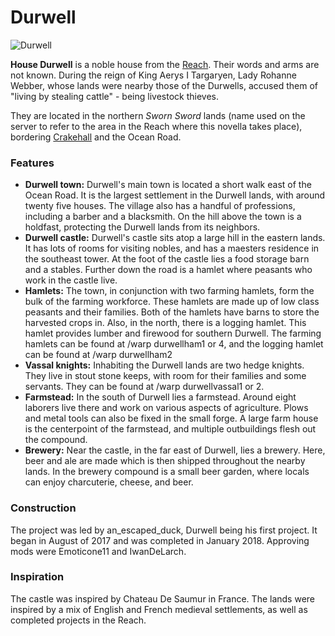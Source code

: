 

# Durwell

<Image
  src="https://cdn.sanity.io/images/1as7cn02/production/a5f1945d7af724fc612b142c132f204256df690c-3840x2034.jpg?w=976&h=350&fit=crop&crop=center&auto=format"
  alt="Durwell"
  width={976}
  height={350}
/>

<ProjectDetails
  floatRight
  region="Reach"
  house="House Durwell"
  type="Castle"
  status="Completed"
  warp="/warp durwell"
  projectLead="an_escaped_duck"
  dateStarted="January 7, 2017"
  dateCompleted="January 7, 2017"
/>

**House Durwell** is a noble house from the [Reach](https://westeroscraft.com/wiki/reach). Their words and arms are not known. During the reign of King Aerys I Targaryen, Lady Rohanne Webber, whose lands were nearby those of the Durwells, accused them of "living by stealing cattle" - being livestock thieves.

They are located in the northern _Sworn Sword_ lands (name used on the server to refer to the area in the Reach where this novella takes place), bordering [Crakehall](https://westeroscraft.com/wiki/westerlands/crakehall) and the Ocean Road.

### Features

- **Durwell town:** Durwell's main town is located a short walk east of the Ocean Road. It is the largest settlement in the Durwell lands, with around twenty five houses. The village also has a handful of professions, including a barber and a blacksmith. On the hill above the town is a holdfast, protecting the Durwell lands from its neighbors.
- **Durwell castle:** Durwell's castle sits atop a large hill in the eastern lands. It has lots of rooms for visiting nobles, and has a maesters residence in the southeast tower. At the foot of the castle lies a food storage barn and a stables. Further down the road is a hamlet where peasants who work in the castle live.
- **Hamlets:** The town, in conjunction with two farming hamlets, form the bulk of the farming workforce. These hamlets are made up of low class peasants and their families. Both of the hamlets have barns to store the harvested crops in. Also, in the north, there is a logging hamlet. This hamlet provides lumber and firewood for southern Durwell. The farming hamlets can be found at /warp durwellham1 or 4, and the logging hamlet can be found at /warp durwellham2
- **Vassal knights:** Inhabiting the Durwell lands are two hedge knights. They live in stout stone keeps, with room for their families and some servants. They can be found at /warp durwellvassal1 or 2.
- **Farmstead:** In the south of Durwell lies a farmstead. Around eight laborers live there and work on various aspects of agriculture. Plows and metal tools can also be fixed in the small forge. A large farm house is the centerpoint of the farmstead, and multiple outbuildings flesh out the compound.
- **Brewery:** Near the castle, in the far east of Durwell, lies a brewery. Here, beer and ale are made which is then shipped throughout the nearby lands. In the brewery compound is a small beer garden, where locals can enjoy charcuterie, cheese, and beer.

### Construction

The project was led by an_escaped_duck, Durwell being his first project. It began in August of 2017 and was completed in January 2018. Approving mods were Emoticone11 and IwanDeLarch.

### Inspiration

The castle was inspired by Chateau De Saumur in France. The lands were inspired by a mix of English and French medieval settlements, as well as completed projects in the Reach.
